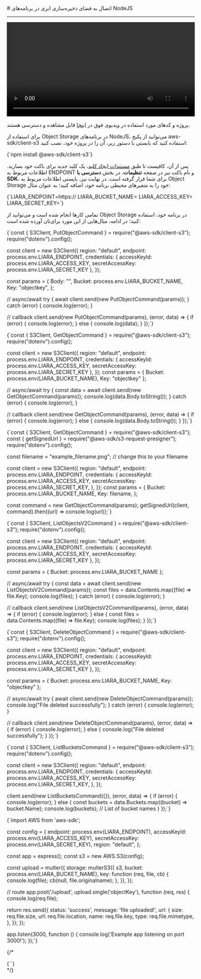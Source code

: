 
<Layout>
# اتصال به فضای ذخیره‌سازی ابری در برنامه‌های NodeJS
<hr className="mb-2" />

<video
  src="https://files.liara.ir/liara/nodejs/nodejs-object-storage.mp4"
  controls="controls"
  className="block w-full"
  width="100%"
/>

<div className="h-2" />
<Alert variant="success">
<p>
پروژه و کدهای مورد استفاده در ویدیوی فوق در <a href="https://github.com/liara-cloud/nodejs-getting-started/tree/object-storage" className="blue-link">اینجا</a> قابل مشاهده و دسترسی هستند.
</p>
</Alert>

برای استفاده از Object Storage در برنامه‌های NodeJS، می‌توانید از 
پکیج <Important>aws-sdk/client-s3</Important> استفاده کنید که بایستی با دستور زیر، آن را در پروژه خود، نصب کنید:

<div className="h-2" />
<div dir='ltr'>
    <Highlight className="bash">
        {`npm install @aws-sdk/client-s3`}
    </Highlight>
</div>
<div className="h-2" />

پس از آن، کافیست تا طبق <a href="../create-key" className="blue-link">مستندات ایجاد کلید</a>، یک کلید جدید برای باکت خود بسازید.
اطلاعات مربوط به ENDPOINT و نام باکت نیز در صفحه **تنظیمات**، در بخش **دسترسی با SDK**، 
برای شما قرار گرفته است.
در نهایت نیز، بایستی 
اطلاعات مربوط به Object Storage خود را 
به متغیرهای محیطی برنامه خود، اضافه کنید؛ به عنوان مثال:

<div className="h-2" />
<div dir='ltr'>
    <Highlight className="bash">
        {`LIARA_ENDPOINT=https://<Liara Bucket Endpoint>
LIARA_BUCKET_NAME=<Bucket Name>
LIARA_ACCESS_KEY=<Access Key>
LIARA_SECRET_KEY=<Secret Key>`}
    </Highlight>
</div>
<div className="h-2" />

تمامی کارها انجام شده است و می‌توانید از Object Storage در برنامه خود، استفاده کنید؛
در ادامه، مثال‌هایی از این مورد برای‌تان آورده شده است: 

<Section id="upload-file" title="نمونه کد آپلود فایل" />
<div className="h-2" />
<div dir='ltr'>
    <Highlight className="js">
        {`const { S3Client, PutObjectCommand } = require("@aws-sdk/client-s3");
require("dotenv").config();

const client = new S3Client({
    region: "default",
	endpoint: process.env.LIARA_ENDPOINT,
	credentials: {
		accessKeyId: process.env.LIARA_ACCESS_KEY,
		secretAccessKey: process.env.LIARA_SECRET_KEY
	},
});

const params = {
	Body: "<Binary String>",
	Bucket: process.env.LIARA_BUCKET_NAME,
	Key: "objectkey",
};

// async/await
try {
  await client.send(new PutObjectCommand(params));
} catch (error) {
	console.log(error);
}

// callback
client.send(new PutObjectCommand(params), (error, data) => {
  if (error) {
    console.log(error);
  } else {
    console.log(data);
  }
});`}
    </Highlight>
</div>
<div className="h-2" />

<Section id="download-file" title="نمونه کد دانلود فایل" />
<div className="h-2" />
<div dir='ltr'>
    <Highlight className="js">
        {`const { S3Client, GetObjectCommand } = require("@aws-sdk/client-s3");
require("dotenv").config();

const client = new S3Client({
    region: "default",
	endpoint: process.env.LIARA_ENDPOINT,
	credentials: {
		accessKeyId: process.env.LIARA_ACCESS_KEY,
		secretAccessKey: process.env.LIARA_SECRET_KEY
	},
});
const params = {
  Bucket: process.env(LIARA_BUCKET_NAME),
  Key: "objectkey"
};

// async/await
try {
  const data = await client.send(new GetObjectCommand(params));
  console.log(data.Body.toString());
} catch (error) {
  console.log(error);
}

// callback
client.send(new GetObjectCommand(params), (error, data) => {
  if (error) {
    console.log(error);
  } else {
    console.log(data.Body.toString());
  }
});`}
    </Highlight>
</div>
<div className="h-2" />

<Section id="link-download-file" title="نمونه کد دریافت لینک دانلود فایل" />
<div className="h-2" />
<div dir='ltr'>
    <Highlight className="js">
        {`const { S3Client, GetObjectCommand } = require("@aws-sdk/client-s3");
const { getSignedUrl } = require("@aws-sdk/s3-request-presigner");
require("dotenv").config();

const filename = "example_filename.png"; // change this to your filename

const client = new S3Client({
  region: "default",
  endpoint: process.env.LIARA_ENDPOINT,
  credentials: {
    accessKeyId: process.env.LIARA_ACCESS_KEY,
    secretAccessKey: process.env.LIARA_SECRET_KEY,
  },
});
const params = {
  Bucket: process.env.LIARA_BUCKET_NAME,
  Key: filename,
};

const command = new GetObjectCommand(params);
getSignedUrl(client, command).then((url) => console.log(url));`}
    </Highlight>
</div>
<div className="h-2" />

<Section id="list-files" title="نمونه کد دریافت لیست فایل‌های موجود در باکت" />
<div className="h-2" />
<div dir='ltr'>
    <Highlight className="js">
        {`const { S3Client, ListObjectsV2Command } = require("@aws-sdk/client-s3");
require("dotenv").config();

const client = new S3Client({
    region: "default",
	endpoint: process.env.LIARA_ENDPOINT,
	credentials: {
		accessKeyId: process.env.LIARA_ACCESS_KEY,
		secretAccessKey: process.env.LIARA_SECRET_KEY
	},
});

const params = {
  Bucket: process.env.LIARA_BUCKET_NAME
};

// async/await
try {
  const data = await client.send(new ListObjectsV2Command(params));
  const files = data.Contents.map((file) => file.Key);
  console.log(files);
} catch (error) {
  console.log(error);
}

// callback
client.send(new ListObjectsV2Command(params), (error, data) => {
  if (error) {
    console.log(error);
  } else {
    const files = data.Contents.map((file) => file.Key);
    console.log(files);
  }
});`}
    </Highlight>
</div>
<div className="h-2" />

<Section id="delete-file" title="نمونه کد حذف فایل" />
<div className="h-2" />
<div dir='ltr'>
    <Highlight className="js">
        {`const { S3Client, DeleteObjectCommand } = require("@aws-sdk/client-s3");
require("dotenv").config();

const client = new S3Client({
    region: "default",
	endpoint: process.env.LIARA_ENDPOINT,
	credentials: {
		accessKeyId: process.env.LIARA_ACCESS_KEY,
		secretAccessKey: process.env.LIARA_SECRET_KEY
	},
});

const params = {
  Bucket: process.env.LIARA_BUCKET_NAME,
  Key: "objectkey"
};

// async/await
try {
  await client.send(new DeleteObjectCommand(params));
  console.log("File deleted successfully");
} catch (error) {
  console.log(error);
}

// callback
client.send(new DeleteObjectCommand(params), (error, data) => {
  if (error) {
    console.log(error);
  } else {
    console.log("File deleted successfully");
  }
});`}
    </Highlight>
</div>
<div className="h-2" />

<Section id="list-buckets" title="نمونه کد نمایش لیست باکت‌ها" />
<div className="h-2" />
<div dir='ltr'>
    <Highlight className="js">
        {`const { S3Client, ListBucketsCommand } = require("@aws-sdk/client-s3");
require("dotenv").config();

const client = new S3Client({
	region: "default",
	endpoint: process.env.LIARA_ENDPOINT,
	credentials: {
		accessKeyId: process.env.LIARA_ACCESS_KEY,
		secretAccessKey: process.env.LIARA_SECRET_KEY,
	},
});


client.send(new ListBucketsCommand({}), (error, data) => {
  if (error) {
    console.log(error);
  } else {
    const buckets = data.Buckets.map((bucket) => bucket.Name);
    console.log(buckets); // List of bucket names
  }
});`}
    </Highlight>
</div>
<div className="h-2" />

<Section id="upload-file-using-multer" title="نمونه کد آپلود فایل از طریق multer" />
<div className="h-2" />
<div dir='ltr'>
    <Highlight className="js">
        {`import AWS from 'aws-sdk';

const config = {
  endpoint: process.env(LIARA_ENDPOINT),
  accessKeyId: process.env(LIARA_ACCESS_KEY),
  secretAccessKey: process.env(LIARA_SECRET_KEY),
  region: "default",
};

const app = express();
const s3 = new AWS.S3(config);

const upload = multer({
  storage: multerS3({
    s3,
    bucket: process.env(LIARA_BUCKET_NAME),
    key: function (req, file, cb) {
      console.log(file);
      cb(null, file.originalname);
    },
  }),
});


// route
app.post('/upload', upload.single('objectKey'), function (req, res) {
  console.log(req.file);

  return res.send({
    status: 'success',
    message: 'file uploaded!',
    url: {
      size: req.file.size,
      url: req.file.location,
      name: req.file.key,
      type: req.file.mimetype,
    },
  });
});


app.listen(3000, function () {
  console.log('Example app listening on port 3000!');
});`}
    </Highlight>
</div>
<div className="h-2" />

{/* 
<Section id="upload-file" title="نمونه کد آپلود فایل" />
<div className="h-2" />
<div dir='ltr'>
    <Highlight className="js">
        {``}
    </Highlight>
</div>
<div className="h-2" /> */}

</Layout>